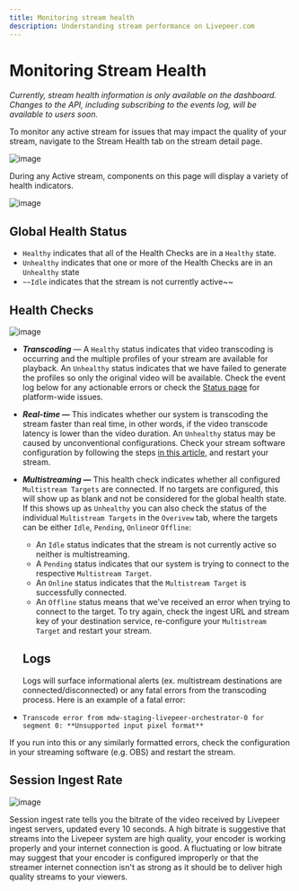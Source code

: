 ```yaml
---
title: Monitoring stream health
description: Understanding stream performance on Livepeer.com
---
```


# Monitoring Stream Health

*Currently, stream health information is only available on the dashboard. Changes to the API, including subscribing to the events log, will be available to users soon.* 

To monitor any active stream for issues that may impact the quality of your stream, navigate to the Stream Health tab on the stream detail page. 

![image](https://user-images.githubusercontent.com/79172645/135450248-bf3edea4-e666-4927-8114-f972cd2879fe.png)

During any Active stream, components on this page will display a variety of health indicators. 

![image](https://user-images.githubusercontent.com/79172645/135450296-168bd797-fafb-4371-af8a-86b346bbaa18.png)

## Global Health Status

- `Healthy` indicates that all of the Health Checks are in a `Healthy` state.
- `Unhealthy` indicates that one or more of the Health Checks are in an `Unhealthy` state
- `~~Idle` indicates that the stream is not currently active~~

## Health Checks

![image](https://user-images.githubusercontent.com/79172645/135450340-4abed968-df77-473d-b926-88c11b5799d2.png)

- ***Transcoding*** — A `Healthy` status indicates that video transcoding is occurring and the multiple profiles of your stream are available for playback. An `Unhealthy` status indicates that we have failed to generate the profiles so only the original video will be available. Check the event log below for any actionable errors or check the  [Status page](https://livepeer.statuspage.io/) for platform-wide issues.
- ***Real-time —*** This indicates whether our system is transcoding the stream faster than real time, in other words, if the video transcode latency is lower than the video duration. An `Unhealthy` status may be caused by unconventional configurations. Check your stream software configuration by following the steps [in this article,](https://livepeer.com/docs/guides/start-live-streaming/debug-live-stream-issues) and restart your stream.
- ***Multistreaming —*** This health check indicates whether all configured `Multistream Targets` are connected. If no targets are configured, this will show up as blank and not be considered for the global health state. If this shows up as `Unhealthy` you can also check the status of the individual `Multistream Targets` in the `Overivew` tab, where the targets can be either `Idle`, `Pending`, `Online`or `Offline`:
    - An `Idle` status indicates that the stream is not currently active so neither is multistreaming.
    - A `Pending` status indicates that our system is trying to connect to the respective `Multistream Target`.
    - An `Online` status indicates that the `Multistream Target` is successfully connected.
    - An `Offline` status means that we've received an error when trying to connect to the target. To try again, check the ingest URL and stream key of your destination service, re-configure your `Multistream Target` and restart your stream.
    
    ## Logs
    
    Logs will surface informational alerts (ex. multistream destinations are connected/disconnected) or any fatal errors from the transcoding process. Here is an example of a fatal error:
    
- `Transcode error from mdw-staging-livepeer-orchestrator-0 for segment 0: **Unsupported input pixel format**`

If you run into this or any similarly formatted errors, check the configuration in your streaming software (e.g. OBS) and restart the stream.

## Session Ingest Rate

![image](https://user-images.githubusercontent.com/79172645/135450380-6c1c91ca-40ad-4a93-bc4b-0e3355e84889.png)

Session ingest rate tells you the bitrate of the video received by Livepeer ingest servers, updated every 10 seconds. A high bitrate is suggestive that streams into the Livepeer system are high quality, your encoder is working properly and your internet connection is good. A fluctuating or low bitrate may suggest that your encoder is configured improperly or that the streamer internet connection isn't as strong as it should be to deliver high quality streams to your viewers.
